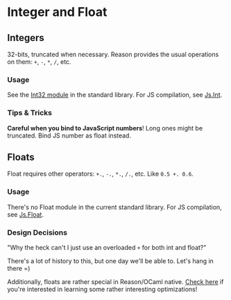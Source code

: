 # Integer and Float

## Integers

32-bits, truncated when necessary. Reason provides the usual operations on them: `+`, `-`, `*`, `/`, etc.

### Usage

See the [Int32 module](https://reasonml.github.io/api/Int32.html) in the standard library. For JS compilation, see [Js.Int](/apis/javascript/latest/js/int).

### Tips & Tricks

**Careful when you bind to JavaScript numbers**! Long ones might be truncated. Bind JS number as float instead.

## Floats

Float requires other operators: `+.`, `-.`, `*.`, `/.`, etc. Like `0.5 +. 0.6`.

### Usage

There's no Float module in the current standard library. For JS compilation, see [Js.Float](/apis/javascript/latest/js/float).

### Design Decisions

"Why the heck can't I just use an overloaded `+` for both int and float?"

There's a lot of history to this, but one day we'll be able to. Let's hang in there =)

Additionally, floats are rather special in Reason/OCaml native. [Check here](https://www.lexifi.com/ocaml/unboxed-floats-ocaml/) if you're interested in learning some rather interesting optimizations!

